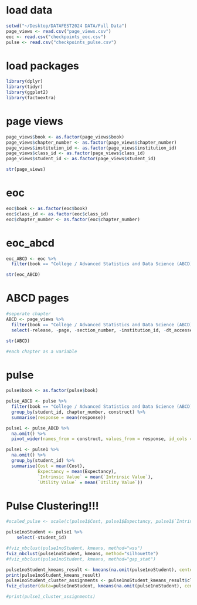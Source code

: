 # load data
```r
setwd("~/Desktop/DATAFEST2024 DATA/Full Data")
page_views <- read.csv("page_views.csv")
eoc <- read.csv("checkpoints_eoc.csv")
pulse <- read.csv("checkpoints_pulse.csv")
```

# load packages
```r
library(dplyr)
library(tidyr)
library(ggplot2)
library(factoextra)
```

# page views
```r
page_views$book <- as.factor(page_views$book)
page_views$chapter_number <- as.factor(page_views$chapter_number)
page_views$institution_id <- as.factor(page_views$institution_id)
page_views$class_id <- as.factor(page_views$class_id)
page_views$student_id <- as.factor(page_views$student_id)

str(page_views)
```

# eoc
```r
eoc$book <- as.factor(eoc$book)
eoc$class_id <- as.factor(eoc$class_id)
eoc$chapter_number <- as.factor(eoc$chapter_number)
```


# eoc_abcd
```r
eoc_ABCD <- eoc %>% 
  filter(book == "College / Advanced Statistics and Data Science (ABCD)")

str(eoc_ABCD)
```


# ABCD pages
```r
#seperate chapter
ABCD <- page_views %>% 
  filter(book == "College / Advanced Statistics and Data Science (ABCD)") %>% 
  select(-release, -page, -section_number, -institution_id, -dt_accessed, -was_complete, -tried_again_dt, -tried_again_clicks, -idle_brief, -idle_long, -off_page_brief, -off_page_long, -review_flag)

str(ABCD)

#each chapter as a variable

```

# pulse
```r
pulse$book <- as.factor(pulse$book)

pulse_ABCD <- pulse %>% 
  filter(book == "College / Advanced Statistics and Data Science (ABCD)") %>% 
  group_by(student_id, chapter_number, construct) %>% 
  summarise(response = mean(response))

pulse1 <- pulse_ABCD %>% 
  na.omit() %>% 
  pivot_wider(names_from = construct, values_from = response, id_cols = c(chapter_number, student_id))

pulse1 <- pulse1 %>% 
  na.omit() %>% 
  group_by(student_id) %>% 
  summarise(Cost = mean(Cost),
            Expectancy = mean(Expectancy),
            `Intrinsic Value` = mean(`Intrinsic Value`),
            `Utility Value` = mean(`Utility Value`))
```

# Pulse Clustering!!!
```r
#scaled_pulse <- scale(c(pulse1$Cost, pulse1$Expectancy, pulse1$`Intrinsic Value`, pulse1$`Utility Value`))

pulse1noStudent <- pulse1 %>% 
    select(-student_id)

#fviz_nbclust(pulse1noStudent, kmeans, method="wss")
fviz_nbclust(pulse1noStudent, kmeans, method="silhouette")
#fviz_nbclust(pulse1noStudent, kmeans, method="gap_stat")

pulse1noStudent_kmeans_result <- kmeans(na.omit(pulse1noStudent), centers = 2, iter.max=100, nstart=100)
print(pulse1noStudent_kmeans_result)
pulse1noStudent_cluster_assignments <- pulse1noStudent_kmeans_result$cluster
fviz_cluster(data=pulse1noStudent, kmeans(na.omit(pulse1noStudent), centers = 2, iter.max=100, nstart=100))

#print(pulse1_cluster_assignments)
```







